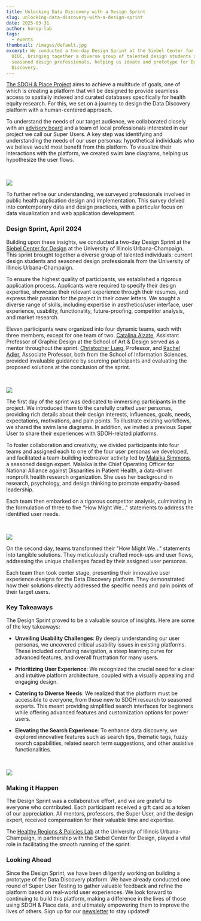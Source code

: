 ```yaml
---
title: Unlocking Data Discovery with a Design Sprint
slug: unlocking-data-discovery-with-a-design-sprint
date: 2025-03-31
author: herop-lab
tags:
  - events
thumbnail: /images/default.jpg
excerpt: We conducted a two-day Design Sprint at the Siebel Center for Design at
  UIUC, bringing together a diverse group of talented design students and
  seasoned design professionals, helping us ideate and prototype for Data
  Discovery.
---
```

[The SDOH & Place Project](https://sdohplace.org/about) aims to achieve a multitude of goals, one of which is creating a platform that will be designed to provide seamless access to spatially indexed and curated databases specifically for health equity research. For this, we set on a journey to design the Data Discovery platform with a human-centered approach.

To understand the needs of our target audience, we collaborated closely with an [advisory board](https://sdohplace.org/advisory) and a team of local professionals interested in our project we call our Super Users. A key step was identifying and understanding the needs of our user personas: hypothetical individuals who we believe would most benefit from this platform. To visualize their interactions with the platform, we created swim lane diagrams, helping us hypothesize the user flows.

⠀

![](/images/design-sprint-personas.jpg)

To further refine our understanding, we surveyed professionals involved in public health application design and implementation. This survey delved into contemporary data and design practices, with a particular focus on data visualization and web application development.

### Design Sprint, April 2024

Building upon these insights, we conducted a two-day Design Sprint at the [Siebel Center for Design](https://designcenter.illinois.edu/) at the University of Illinois Urbana-Champaign. This sprint brought together a diverse group of talented individuals: current design students and seasoned design professionals from the University of Illinois Urbana-Champaign.

To ensure the highest quality of participants, we established a rigorous application process. Applicants were required to specify their design expertise, showcase their relevant experience through their resumes, and express their passion for the project in their cover letters. We sought a diverse range of skills, including expertise in aesthetics/user interface, user experience, usability, functionality, future-proofing, competitor analysis, and market research.

Eleven participants were organized into four dynamic teams, each with three members, except for one team of two. [Catalina Alzate](https://art.illinois.edu/people/profiles/catalina-alzate/), Assistant Professor of Graphic Design at the School of Art & Design served as a mentor throughout the sprint. [Christopher Lueg](https://ischool.illinois.edu/people/christopher-lueg), Professor, and [Rachel Adler](https://ischool.illinois.edu/people/rachel-adler), Associate Professor, both from the School of Information Sciences, provided invaluable guidance by sourcing participants and evaluating the proposed solutions at the conclusion of the sprint.

⠀

![](/images/design-sprint-all-participants.jpg)

The first day of the sprint was dedicated to immersing participants in the project. We introduced them to the carefully crafted user personas, providing rich details about their design interests, influences, goals, needs, expectations, motivations, and pain points. To illustrate existing workflows, we shared the swim lane diagrams. In addition, we invited a previous Super User to share their experiences with SDOH-related platforms.

To foster collaboration and creativity, we divided participants into four teams and assigned each to one of the four user personas we developed, and facilitated a team-building icebreaker activity led by [Malaika Simmons](https://ischool.illinois.edu/people/rachel-adler), a seasoned design expert. Malaika is the Chief Operating Officer for National Alliance against Disparities in Patient Health, a data-driven nonprofit health research organization. She uses her background in research, psychology, and design thinking to promote empathy-based leadership.

Each team then embarked on a rigorous competitor analysis, culminating in the formulation of three to five "How Might We..." statements to address the identified user needs.

⠀

![](/images/design-sprint-boards.png)

On the second day, teams transformed their "How Might We..." statements into tangible solutions. They meticulously crafted mock-ups and user flows, addressing the unique challenges faced by their assigned user personas.

Each team then took center stage, presenting their innovative user experience designs for the Data Discovery platform. They demonstrated how their solutions directly addressed the specific needs and pain points of their target users.

### Key Takeaways

The Design Sprint proved to be a valuable source of insights. Here are some of the key takeaways:

* **Unveiling Usability Challenges**: By deeply understanding our user personas, we uncovered critical usability issues in existing platforms. These included confusing navigation, a steep learning curve for advanced features, and overall frustration for many users.
* **Prioritizing User Experience**: We recognized the crucial need for a clear and intuitive platform architecture, coupled with a visually appealing and engaging design.
* **Catering to Diverse Needs**: We realized that the platform must be accessible to everyone, from those new to SDOH research to seasoned experts. This meant providing simplified search interfaces for beginners while offering advanced features and customization options for power users.
* **Elevating the Search Experience**: To enhance data discovery, we explored innovative features such as search tips, thematic tags, fuzzy search capabilities, related search term suggestions, and other assistive functionalities.

  ⠀

![](/images/design-sprint-in-progress.jpg)

### Making it Happen

The Design Sprint was a collaborative effort, and we are grateful to everyone who contributed. Each participant received a gift card as a token of our appreciation. All mentors, professors, the Super User, and the design expert, received compensation for their valuable time and expertise.

The [Healthy Regions & Policies Lab](https://healthyregions.org/) at the University of Illinois Urbana-Champaign, in partnership with the Siebel Center for Design, played a vital role in facilitating the smooth running of the sprint.

### Looking Ahead

Since the Design Sprint, we have been diligently working on building a prototype of the Data Discovery platform. We have already conducted one round of Super User Testing to gather valuable feedback and refine the platform based on real-world user experiences. We look forward to continuing to build this platform, making a difference in the lives of those using SDOH & Place data, and ultimately empowering them to improve the lives of others. Sign up for our [newsletter](https://groups.webservices.illinois.edu/subscribe/192463) to stay updated!
